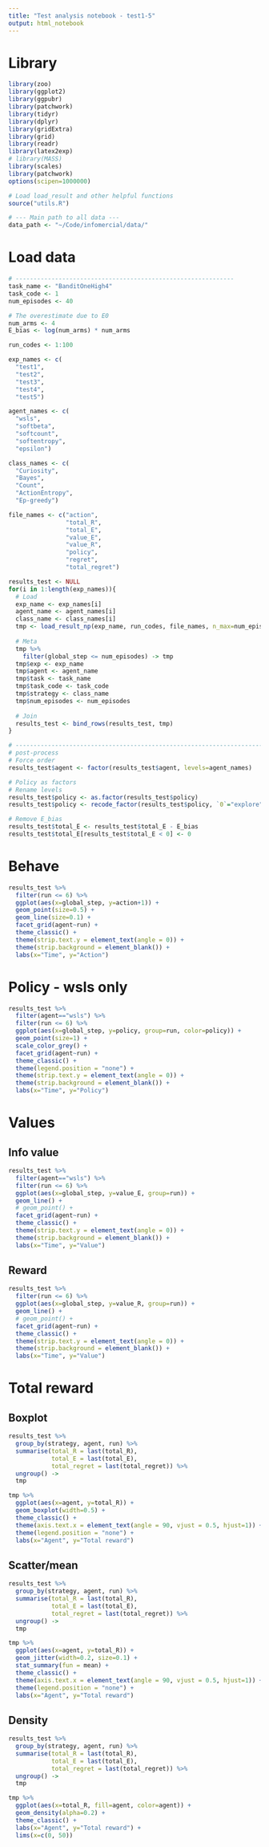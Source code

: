 ```yaml
---
title: "Test analysis notebook - test1-5"
output: html_notebook
---
```


# Library
```r
library(zoo)
library(ggplot2)
library(ggpubr)
library(patchwork)
library(tidyr)
library(dplyr)
library(gridExtra)
library(grid)
library(readr)
library(latex2exp)
# library(MASS) 
library(scales)
library(patchwork)
options(scipen=1000000)

# Load load_result and other helpful functions
source("utils.R")

# --- Main path to all data ---
data_path <- "~/Code/infomercial/data/"
```

# Load data 
```r
# -------------------------------------------------------------
task_name <- "BanditOneHigh4"
task_code <- 1
num_episodes <- 40

# The overestimate due to E0
num_arms <- 4
E_bias <- log(num_arms) * num_arms 

run_codes <- 1:100

exp_names <- c(
  "test1", 
  "test2", 
  "test3", 
  "test4",
  "test5")

agent_names <- c(
  "wsls", 
  "softbeta", 
  "softcount", 
  "softentropy",
  "epsilon") 

class_names <- c(
  "Curiosity",
  "Bayes",
  "Count",
  "ActionEntropy",
  "Ep-greedy")

file_names <- c("action", 
                "total_R",
                "total_E",
                "value_E",
                "value_R",
                "policy",
                "regret",
                "total_regret")

results_test <- NULL
for(i in 1:length(exp_names)){
  # Load
  exp_name <- exp_names[i]
  agent_name <- agent_names[i]
  class_name <- class_names[i]
  tmp <- load_result_np(exp_name, run_codes, file_names, n_max=num_episodes+1)
  
  # Meta
  tmp %>% 
    filter(global_step <= num_episodes) -> tmp
  tmp$exp <- exp_name
  tmp$agent <- agent_name
  tmp$task <- task_name
  tmp$task_code <- task_code
  tmp$strategy <- class_name
  tmp$num_episodes <- num_episodes
  
  # Join
  results_test <- bind_rows(results_test, tmp)
}

# ----------------------------------------------------------------------------
# post-process
# Force order
results_test$agent <- factor(results_test$agent, levels=agent_names)

# Policy as factors
# Rename levels
results_test$policy <- as.factor(results_test$policy)
results_test$policy <- recode_factor(results_test$policy, `0`="explore", `1`="exploit")

# Remove E_bias
results_test$total_E <- results_test$total_E - E_bias
results_test$total_E[results_test$total_E < 0] <- 0
```

# Behave
```r
results_test %>% 
  filter(run <= 6) %>%
  ggplot(aes(x=global_step, y=action+1)) +
  geom_point(size=0.5) +
  geom_line(size=0.1) +
  facet_grid(agent~run) +
  theme_classic() +
  theme(strip.text.y = element_text(angle = 0)) +
  theme(strip.background = element_blank()) +
  labs(x="Time", y="Action")
```
# Policy - wsls only
```r
results_test %>% 
  filter(agent=="wsls") %>% 
  filter(run <= 6) %>%
  ggplot(aes(x=global_step, y=policy, group=run, color=policy)) +
  geom_point(size=1) +
  scale_color_grey() +
  facet_grid(agent~run) +
  theme_classic() +
  theme(legend.position = "none") +
  theme(strip.text.y = element_text(angle = 0)) +
  theme(strip.background = element_blank()) +
  labs(x="Time", y="Policy")
```

# Values
## Info value
```r
results_test %>% 
  filter(agent=="wsls") %>% 
  filter(run <= 6) %>%
  ggplot(aes(x=global_step, y=value_E, group=run)) +
  geom_line() +
  # geom_point() +
  facet_grid(agent~run) +
  theme_classic() +
  theme(strip.text.y = element_text(angle = 0)) +
  theme(strip.background = element_blank()) +
  labs(x="Time", y="Value")
```
## Reward
```r
results_test %>% 
  filter(run <= 6) %>%
  ggplot(aes(x=global_step, y=value_R, group=run)) +
  geom_line() +
  # geom_point() +
  facet_grid(agent~run) +
  theme_classic() +
  theme(strip.text.y = element_text(angle = 0)) +
  theme(strip.background = element_blank()) +
  labs(x="Time", y="Value")
```
# Total reward
## Boxplot
```r
results_test %>% 
  group_by(strategy, agent, run) %>% 
  summarise(total_R = last(total_R),
            total_E = last(total_E),
            total_regret = last(total_regret)) %>%  
  ungroup() -> 
  tmp

tmp %>% 
  ggplot(aes(x=agent, y=total_R)) +
  geom_boxplot(width=0.5) +
  theme_classic() +
  theme(axis.text.x = element_text(angle = 90, vjust = 0.5, hjust=1)) +
  theme(legend.position = "none") +
  labs(x="Agent", y="Total reward")
```

## Scatter/mean
```r
results_test %>% 
  group_by(strategy, agent, run) %>% 
  summarise(total_R = last(total_R),
            total_E = last(total_E),
            total_regret = last(total_regret)) %>%  
  ungroup() -> 
  tmp

tmp %>% 
  ggplot(aes(x=agent, y=total_R)) +
  geom_jitter(width=0.2, size=0.1) +
  stat_summary(fun = mean) +
  theme_classic() +
  theme(axis.text.x = element_text(angle = 90, vjust = 0.5, hjust=1)) +
  theme(legend.position = "none") +
  labs(x="Agent", y="Total reward")
```

## Density
```r
results_test %>% 
  group_by(strategy, agent, run) %>% 
  summarise(total_R = last(total_R),
            total_E = last(total_E),
            total_regret = last(total_regret)) %>%  
  ungroup() -> 
  tmp

tmp %>% 
  ggplot(aes(x=total_R, fill=agent, color=agent)) +
  geom_density(alpha=0.2) +
  theme_classic() +
  labs(x="Agent", y="Total reward") +
  lims(x=c(0, 50))
```